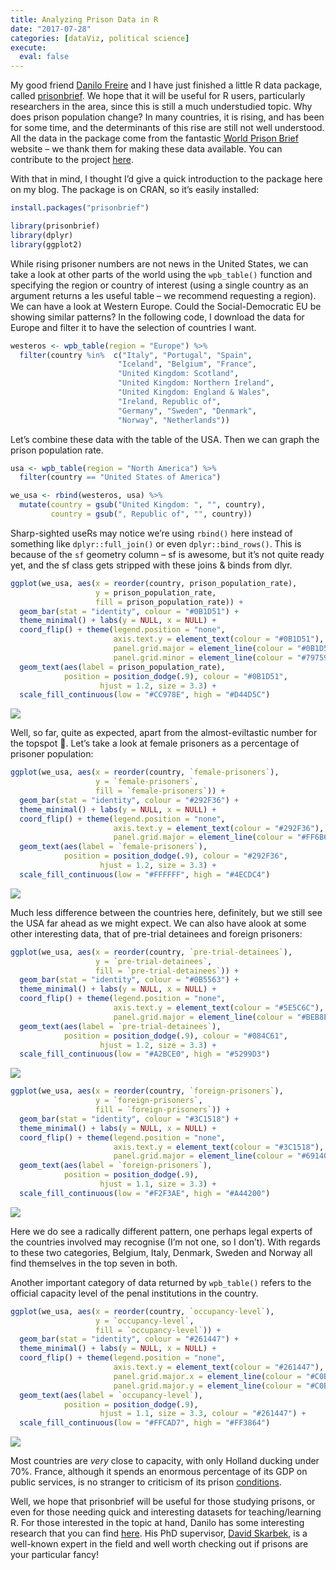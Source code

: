 ```yaml
---
title: Analyzing Prison Data in R
date: "2017-07-28"
categories: [dataViz, political science]
execute: 
  eval: false
---
```


My good friend [Danilo Freire](https://github.com/danilofreire) and I have just finished a little R data package, called [prisonbrief](https://github.com/danilofreire/prisonbrief). We hope that it will be useful for R users, particularly researchers in the area, since this is still a much understudied topic. Why does prison population change? In many countries, it is rising, and has been for some time, and the determinants of this rise are still not well understood. All the data in the package come from the fantastic [World Prison Brief](https://www.prisonstudies.org/) website -- we thank them for making these data available. You can contribute to the project [here](https://www.prisonstudies.org/about-us).

With that in mind, I thought I'd give a quick introduction to the package here on my blog. The package is on CRAN, so it's easily installed:

```r
install.packages("prisonbrief")

library(prisonbrief)
library(dplyr)
library(ggplot2)
```

While rising prisoner numbers are not news in the United States, we can take a look at other parts of the world using the `wpb_table()` function and specifying the region or country of interest (using a single country as an argument returns a les useful table -- we recommend requesting a region). We can have a look at Western Europe. Could the Social-Democratic EU be showing similar patterns? In the following code, I download the data for Europe and filter it to have the selection of countries I want.

```r
westeros <- wpb_table(region = "Europe") %>%
  filter(country %in%  c("Italy", "Portugal", "Spain",
                        "Iceland", "Belgium", "France",
                        "United Kingdom: Scotland",
                        "United Kingdom: Northern Ireland",
                        "United Kingdom: England & Wales",
                        "Ireland, Republic of",
                        "Germany", "Sweden", "Denmark",
                        "Norway", "Netherlands"))
```

Let's combine these data with the table of the USA. Then we can graph the prison population rate.

```r
usa <- wpb_table(region = "North America") %>%
  filter(country == "United States of America")

we_usa <- rbind(westeros, usa) %>%
  mutate(country = gsub("United Kingdom: ", "", country),
         country = gsub(", Republic of", "", country))
```

Sharp-sighted useRs may notice we're using `rbind()` here instead of something like `dplyr::full_join()` or even `dplyr::bind_rows()`. This is because of the `sf` geometry column -- sf is awesome, but it's not quite ready yet, and the sf class gets stripped with these joins & binds from dlyr.

```r
ggplot(we_usa, aes(x = reorder(country, prison_population_rate),
                   y = prison_population_rate,
                   fill = prison_population_rate)) +
  geom_bar(stat = "identity", colour = "#0B1D51") +
  theme_minimal() + labs(y = NULL, x = NULL) +
  coord_flip() + theme(legend.position = "none",
                       axis.text.y = element_text(colour = "#0B1D51"),
                       panel.grid.major = element_line(colour = "#0B1D51"),
                       panel.grid.minor = element_line(colour = "#797596")) +
  geom_text(aes(label = prison_population_rate),
            position = position_dodge(.9), colour = "#0B1D51",
                    hjust = 1.2, size = 3.3) +
  scale_fill_continuous(low = "#CC978E", high = "#D44D5C")
```

![](images/prisonbrief-1.png)

Well, so far, quite as expected, apart from the almost-eviltastic number for the topspot 🤘. Let's take a look at female prisoners as a percentage of prisoner population:

```r
ggplot(we_usa, aes(x = reorder(country, `female-prisoners`),
                   y = `female-prisoners`,
                   fill = `female-prisoners`)) +
  geom_bar(stat = "identity", colour = "#292F36") +
  theme_minimal() + labs(y = NULL, x = NULL) +
  coord_flip() + theme(legend.position = "none",
                       axis.text.y = element_text(colour = "#292F36"),
                       panel.grid.major = element_line(colour = "#FF6B6B")) +
  geom_text(aes(label = `female-prisoners`),
            position = position_dodge(.9), colour = "#292F36",
                    hjust = 1.2, size = 3.3) +
  scale_fill_continuous(low = "#FFFFFF", high = "#4ECDC4")
```

![](images/prisonbrief-2.png)

Much less difference between the countries here, definitely, but we still see the USA far ahead as we might expect. We can also have alook at some other interesting data, that of pre-trial detainees and foreign prisoners:

```r
ggplot(we_usa, aes(x = reorder(country, `pre-trial-detainees`),
                   y = `pre-trial-detainees`,
                   fill = `pre-trial-detainees`)) +
  geom_bar(stat = "identity", colour = "#0B5563") +
  theme_minimal() + labs(y = NULL, x = NULL) +
  coord_flip() + theme(legend.position = "none",
                       axis.text.y = element_text(colour = "#5E5C6C"),
                       panel.grid.major = element_line(colour = "#BEB8EB")) +
  geom_text(aes(label = `pre-trial-detainees`),
            position = position_dodge(.9), colour = "#084C61",
                    hjust = 1.2, size = 3.3) +
  scale_fill_continuous(low = "#A2BCE0", high = "#5299D3")
```

![](images/prisonbrief-3.png)

```r
ggplot(we_usa, aes(x = reorder(country, `foreign-prisoners`),
                   y = `foreign-prisoners`,
                   fill = `foreign-prisoners`)) +
  geom_bar(stat = "identity", colour = "#3C1518") +
  theme_minimal() + labs(y = NULL, x = NULL) +
  coord_flip() + theme(legend.position = "none",
                       axis.text.y = element_text(colour = "#3C1518"),
                       panel.grid.major = element_line(colour = "#69140E")) +
  geom_text(aes(label = `foreign-prisoners`),
            position = position_dodge(.9),
                    hjust = 1.1, size = 3.3) +
  scale_fill_continuous(low = "#F2F3AE", high = "#A44200")
```

![](images/prisonbrief-4.png)

Here we do see a radically different pattern, one perhaps legal experts of the countries involved may recognise (I'm not one, so I don't). With regards to these two categories, Belgium, Italy, Denmark, Sweden and Norway all find themselves in the top seven in both.

Another important category of data returned by `wpb_table()` refers to the official capacity level of the penal institutions in the country.

```r
ggplot(we_usa, aes(x = reorder(country, `occupancy-level`),
                   y = `occupancy-level`,
                   fill = `occupancy-level`)) +
  geom_bar(stat = "identity", colour = "#261447") +
  theme_minimal() + labs(y = NULL, x = NULL) +
  coord_flip() + theme(legend.position = "none",
                       axis.text.y = element_text(colour = "#261447"),
                       panel.grid.major.x = element_line(colour = "#C0BDA5"),
                       panel.grid.major.y = element_line(colour = "#C0BDA5")) +
  geom_text(aes(label = `occupancy-level`),
            position = position_dodge(.9),
                    hjust = 1.1, size = 3.3, colour = "#261447") +
  scale_fill_continuous(low = "#FFCAD7", high = "#FF3864")
```

![](images/prisonbrief-5.png)

Most countries are _very_ close to capacity, with only Holland ducking under 70%. France, although it spends an enormous percentage of its GDP on public services, is no stranger to criticism of its prison [conditions](https://en.wikipedia.org/wiki/Prison_conditions_in_France).

Well, we hope that prisonbrief will be useful for those studying prisons, or even for those needing quick and interesting datasets for teaching/learning R. For those interested in the topic at hand, Danilo has some interesting research that you can find [here](https://danilofreire.com/research/). His PhD supervisor, [David Skarbek](https://www.davidskarbek.com/), is a well-known expert in the field and well worth checking out if prisons are your particular fancy!
